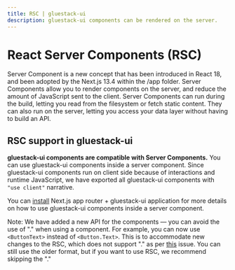 ```yaml
---
title: RSC | gluestack-ui
description: gluestack-ui components can be rendered on the server.
---
```



<Meta title="Configuration/React Server Components" />

# React Server Components (RSC)

Server Component is a new concept that has been introduced in React 18, and been adopted by the Next.js 13.4 within the /app folder. Server Components allow you to render components on the server, and reduce the amount of JavaScript sent to the client. Server Components can run during the build, letting you read from the filesystem or fetch static content. They can also run on the server, letting you access your data layer without having to build an API.

## RSC support in gluestack-ui

**gluestack-ui components are compatible with Server Components.** You can use gluestack-ui components inside a server component.
Since gluestack-ui components run on client side because of interactions and runtime JavaScript, we have exported all gluestack-ui components with `"use client"` narrative.

You can [install](/docs/guides/install-nextjs) Next.js app router + gluestack-ui application for more details on how to use gluestack-ui components inside a server component.

Note: We have added a new API for the components — you can avoid the use of "." when using a component. For example, you can now use `<ButtonText>` instead of `<Button.Text>`. This is to accommodate new changes to the RSC, which does not support "." as per [this](https://github.com/vercel/next.js/issues/51593) issue. You can still use the older format, but if you want to use RSC, we recommend skipping the "."
